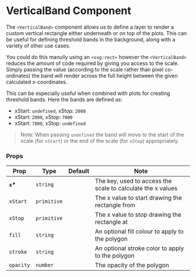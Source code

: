 
<Meta title="Components/Bands/VerticalBand" />

# VerticalBand Component

The `<VerticalBand>` component allows us to define a layer to render a custom vertical rectangle either underneath or on top of the plots. This can be useful for defining threshold bands in the background, along with a variety of other use cases.

You could do this manully using an `<svg:rect>` however the `<VerticalBand>` reduces the amount of code required by giving you access to the scale. Simply passing the value (according to the scale rather than pixel co-ordinates) the band will render across the full height between the given calculated x-coordinates.

<Canvas of={VerticalBandStories.Default} />

This can be especially useful when combined with plots for creating threshold bands. Here the bands are defined as:

-   xStart: `undefined`, xStop: `2000`
-   xStart: `2000`, xStop: `7000`
-   xStart: `7000`, xStop: `undefined`

> Note: When passing `undefined` the band will move to the start of the scale (for `xStart`) or the end of the scale (for `xStop`) appropriately.

<Canvas of={VerticalBandStories.Default} />

### Props

| Prop      | Type        | Default | Note                                                        |
| --------- | ----------- | ------- | ----------------------------------------------------------- |
| **`x`\*** | `string`    |         | The key, used to access the scale to calculate the x values |
| `xStart`  | `primitive` |         | The x value to start drawing the rectangle from             |
| `xStop`   | `primitive` |         | The x value to stop drawing the rectangle at                |
| `fill`    | `string`    |         | An optional fill colour to apply to the polygon             |
| `stroke`  | `string`    |         | An optional stroke color to apply to the polygon            |
| `opacity` | `number`    |         | The opacity of the polygon                                  |

<br />
